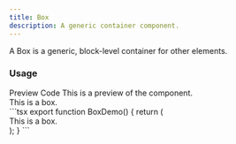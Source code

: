 ```yaml
---
title: Box
description: A generic container component.
---
```

<DocsBornHeader title="Box" iconName="Box" />
A Box is a generic, block-level container for other elements.

### Usage

<Tabs defaultValue="preview">
  <TabsList>
    <TabsTrigger value="preview">Preview</TabsTrigger>
    <TabsTrigger value="code">Code</TabsTrigger>
  </TabsList>
  <TabsContent value="preview">
    <Callout>This is a preview of the component.</Callout>
    <div className="rounded-md border bg-card p-4 text-card-foreground shadow-sm">
      This is a box.
    </div>
  </TabsContent>
  <TabsContent value="code">
    ```tsx
    export function BoxDemo() {
      return (
        <div className="rounded-md border bg-card p-4 text-card-foreground shadow-sm">
          This is a box.
        </div>
      );
    }
    ```
  </TabsContent>
</Tabs>
